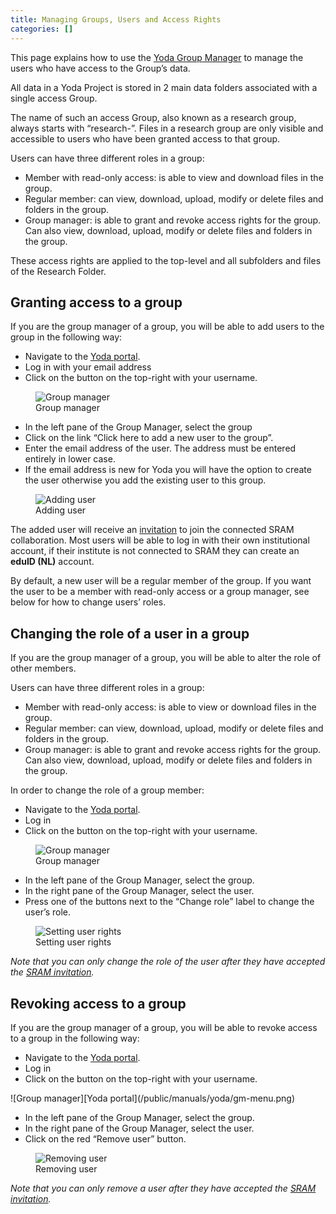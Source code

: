 ```yaml
---
title: Managing Groups, Users and Access Rights
categories: []
---
```


This page explains how to use the [Yoda Group Manager](https://portal.yoda.vu.nl/group_manager/) to manage the users who have access to the Group's data. 

All data in a Yoda Project is stored in 2 main data folders associated with a single access Group. 

The name of such an access Group, also known as a research group, always starts with &ldquo;research-&rdquo;.
Files in a research group are only visible and accessible to users who have been granted access to that group.

Users can have three different roles in a group:

- Member with read-only access: is able to view and download files in the group.
- Regular member: can view, download, upload, modify or delete files and folders in the group.
- Group manager: is able to grant and revoke access rights for the group. Can also view, download, upload, modify
  or delete files and folders in the group.

These access rights are applied to the top-level and all subfolders and files of the Research Folder.

## Granting access to a group

If you are the group manager of a group, you will be able to add users to the group in the following way:

- Navigate to the [Yoda portal](https://portal.yoda.vu.nl).
- Log in with your email address
- Click on the button on the top-right with your username.

![Group manager](/public/manuals/yoda/gm-menu.png)

- In the left pane of the Group Manager, select the group
- Click on the link &ldquo;Click here to add a new user to the group&rdquo;.
- Enter the email address of the user. The address must be entered entirely in lower case.
- If the email address is new for Yoda you will have the option to create the user otherwise you add the existing user to this group. 

![Adding user](/public/manuals/yoda/gm-adduser.png)

The added user will receive an [invitation](./yoda_access.qmd) to join the connected SRAM collaboration. Most users will be able to log in with their own institutional account, if their institute is not connected to SRAM they can create an **eduID (NL)** account.

By default, a new user will be a regular member of the group. If you want the user to be a member with read-only access or
a group manager, see below for how to change users' roles.

## Changing the role of a user in a group

If you are the group manager of a group, you will be able to alter the role of other members.

Users can have three different roles in a group:

- Member with read-only access: is able to view or download files in the group.
- Regular member: can view, download, upload, modify or delete files and folders in the group.
- Group manager: is able to grant and revoke access rights for the group. Can also view, download, upload, modify
  or delete files and folders in the group.

In order to change the role of a group member:

- Navigate to the [Yoda portal](https://portal.yoda.vu.nl).
- Log in
- Click on the button on the top-right with your username.

![Group manager](/public/manuals/yoda/gm-menu.png)

- In the left pane of the Group Manager, select the group.
- In the right pane of the Group Manager, select the user.
- Press one of the buttons next to the &ldquo;Change role&rdquo; label to change the user's role.

![Setting user rights](/public/manuals/yoda/gm-role.png)

_Note that you can only change the role of the user after they have accepted the [SRAM invitation](./yoda_access.qmd)._

## Revoking access to a group
If you are the group manager of a group, you will be able to revoke access to a group in the following way:

- Navigate to the [Yoda portal](https://portal.yoda.vu.nl).
- Log in
- Click on the button on the top-right with your username.

![Group manager][Yoda portal](/public/manuals/yoda/gm-menu.png)

- In the left pane of the Group Manager, select the group.
- In the right pane of the Group Manager, select the user.
- Click on the red &ldquo;Remove user&rdquo; button.

![Removing user](/public/manuals/yoda/gm-removeuser.png)

_Note that you can only remove a user after they have accepted the [SRAM invitation](./yoda_access.qmd)._